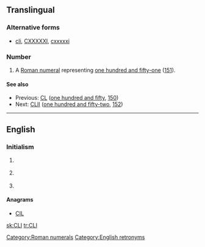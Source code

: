 {{also|cli}}
==Translingual==

===Alternative forms===
* {{sense|roman numeral}} [[cli]], [[CXXXXXI]], [[cxxxxxi]]

===Number===
{{mul-number}}

# A [[Roman numeral]] representing [[one hundred and fifty-one]] ([[151]]).

====See also====
* Previous: [[CL]] ([[one hundred and fifty]], [[150]])
* Next: [[CLII]] ([[one hundred and fifty-two]], [[152]])

[[Category:Roman numerals]]

----

==English==

===Initialism===
{{rfc-header|Initialism}}
{{en-initialism}}

# {{context|computing|lang=en}} {{initialism of|Common Language Infrastructure|nodot=1|lang=en}} {{gloss|for [[.NET]].}}
# {{context|computing|lang=en}} {{initialism of|command line interface|Command Line Interface|nodot=1|lang=en}} {{gloss| – a way to communicate with a computer in the absence of a [[GUI]].}}
# {{context|computing|lang=en}} {{initialism of|command-line interpreter|lang=en}}

====Anagrams====
* [[CIL]]

[[Category:English retronyms]]

[[sk:CLI]]
[[tr:CLI]]
